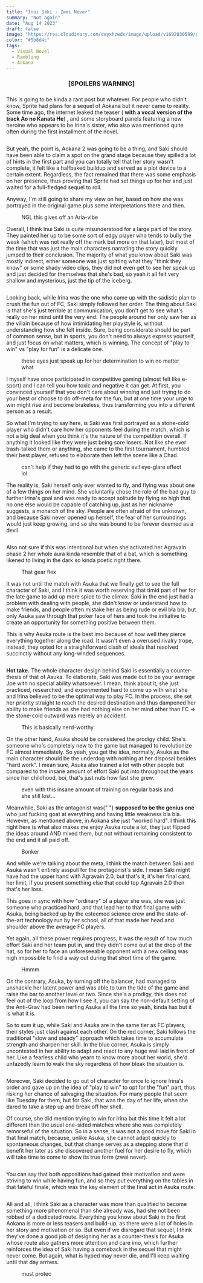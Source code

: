 ```yaml
---
title: "Inui Saki - Zwei Never"
summary: "Not again"
date: "Aug 14 2023"
draft: false
image: "https://res.cloudinary.com/dxyxhzwdx/image/upload/v1692030599/gaftonosh/2023/08/2020-03-28-23_09_39-Aokana.webp"
color: "#5b8d4c"
tags:
  - Visual Novel
  - Rambling
  - Aokana
---
```


<div class="richtext pb-8">
  <center>
    <h3>[SPOILERS WARNING]</h3>
    <h3 />
  </center>
  <p>
    This is going to be kinda a rant post but whatever. For people who didn't
    know, Sprite had plans for a sequel of Aokana but it never came to reality.
    Some time ago, the internet leaked the teaser (
    <strong>with a vocal version of the track Ao no Kanata He</strong>) , and
    some storyboard panels featuring a new heroine who appears to be Irina's
    sister, who also was mentioned quite often during the first installment of
    the novel.
  </p>
  <figure class="kg-card kg-image-card">
    <img
      class="kg-image hoverZoomLink"
      src="http://res.cloudinary.com/dxyxhzwdx/image/upload/q_80/v1/gaftonosh/2023/08/img-181115162606-001.webp"
      alt=""
      height={623}
      loading="lazy"
      width={1000}
    />
  </figure>
  <p>
    But yeah, the point is, Aokana 2 was going to be a thing, and Saki should
    have been able to claim a spot on the grand stage because they spilled a lot
    of hints in the first part and you can totally tell that her story wasn't
    complete, it felt like a halfbaked buildup and served as a plot device to a
    certain extent. Regardless, the fact remained that there was some emphasis
    on her presence, thus proving that Sprite had set things up for her and just
    waited for a full-fledged sequel to roll.
  </p>
  <p>
    Anyway, I'm still going to share my view on her, based on how she was
    portrayed in the original game plus some interpretations there and then.
  </p>
  <figure class="kg-card kg-image-card kg-card-hascaption">
    <img
      class="kg-image hoverZoomLink"
      src="http://res.cloudinary.com/dxyxhzwdx/image/upload/q_80/v1/gaftonosh/2023/08/2020-03-28-23_08_13-Aokana.webp"
      alt=""
      height={1080}
      loading="lazy"
      width={1920}
    />
    <figcaption>NGL this gives off an Aria-vibe</figcaption>
  </figure>
  <p>
    Overall, I think Inui Saki is quite misunderstood for a large part of the
    story. They painted her up to be some sort of edgy player who tends to bully
    the weak (which was not really off the mark but more on that later), but
    most of the time that was just the main characters narrating the story
    quickly jumped to their conclusion. The majority of what you know about Saki
    was mostly indirect, either someone was just spitting what they "think they
    know" or some shady video clips, they did not even get to see her speak up
    and just decided for themselves that she's bad, so yeah it all felt very
    shallow and mysterious, just the tip of the iceberg.
  </p>
  <figure class="kg-card kg-image-card">
    <img
      class="kg-image hoverZoomLink"
      src="http://res.cloudinary.com/dxyxhzwdx/image/upload/q_80/v1/gaftonosh/2023/08/2020-03-28-23_03_39-Aokana.webp"
      alt=""
      height={1080}
      loading="lazy"
      width={1920}
    />
  </figure>
  <p>
    Looking back, while Irina was the one who came up with the sadistic plan to
    crush the fun out of FC, Saki simply followed her order. The thing about
    Saki is that she's just terrible at communication, you don't get to see
    what's really on her mind until the very end. The people around her only saw
    her as the villain because of how intimidating her playstyle is, without
    understanding how she felt inside. Sure, being considerate should be part of
    common sense, but in sports, you don't need to always express yourself, and
    just focus on what matters, which is winning. The concept of "play to win"
    vs "play for fun" is a delicate one.
  </p>
  <figure class="kg-card kg-image-card kg-card-hascaption">
    <img
      class="kg-image hoverZoomLink"
      src="http://res.cloudinary.com/dxyxhzwdx/image/upload/q_80/v1/gaftonosh/2023/08/2020-03-26-11_07_18-Greenshot.webp"
      alt=""
      height={1080}
      loading="lazy"
      width={1920}
    />
    <figcaption>
      these eyes just speak up for her determination to win no matter what
    </figcaption>
  </figure>
  <p>
    I myself have once participated in competitive gaming (almost felt like
    e-sport) and I can tell you how toxic and negative it can get. At first, you
    convinced yourself that you don't care about winning and just trying to do
    your best or choose to do off-meta for the fun, but at one time your urge to
    win might rise and become brakeless, thus transforming you into a different
    person as a result.
  </p>
  <p>
    So what I'm trying to say here, is Saki was first portrayed as a stone-cold
    player who didn't care how her opponents feel during the match, which is not
    a big deal when you think it's the nature of the competition overall. If
    anything it looked like they were just being sore losers. Not like she ever
    trash-talked them or anything, she came to the first tournament, humbled
    their best player, refused to elaborate then left the scene like a Chad.
  </p>
  <figure class="kg-card kg-image-card kg-card-hascaption">
    <img
      class="kg-image hoverZoomLink"
      src="http://res.cloudinary.com/dxyxhzwdx/image/upload/q_80/v1/gaftonosh/2023/08/2020-03-28-23_01_38-Aokana.webp"
      alt=""
      height={1080}
      loading="lazy"
      width={1920}
    />
    <figcaption>
      can't help if they had to go with the generic evil eye-glare effect lol
    </figcaption>
  </figure>
  <p>
    The reality is, Saki herself only ever wanted to fly, and flying was about
    one of a few things on her mind. She voluntarily chose the role of the bad
    guy to further Irina's goal and was ready to accept solitude by flying so
    high that no one else would be capable of catching up, just as her nickname
    suggests, a monarch of the sky. People are often afraid of the unknown, and
    because Saki never opened up herself, the fear of her surroundings would
    just keep growing, and so she was bound to be forever deemed as a devil.
  </p>
  <figure class="kg-card kg-image-card">
    <img
      class="kg-image hoverZoomLink"
      src="http://res.cloudinary.com/dxyxhzwdx/image/upload/q_80/v1/gaftonosh/2023/08/2020-03-28-11_30_58-Aokana.webp"
      alt=""
      height={1080}
      loading="lazy"
      width={1920}
    />
  </figure>
  <p>
    Also not sure if this was intentional but when she activated her Agravain
    phase 2 her whole aura kinda resemble that of a bat, which is something
    likened to living in the dark so kinda poetic right there.
  </p>
  <figure class="kg-card kg-image-card kg-card-hascaption">
    <img
      class="kg-image hoverZoomLink"
      src="http://res.cloudinary.com/dxyxhzwdx/image/upload/q_80/v1/gaftonosh/2023/08/2020-03-28-16_28_00-Aokana.webp"
      alt=""
      height={1080}
      loading="lazy"
      width={1920}
    />
    <figcaption>That gear flex</figcaption>
  </figure>
  <p>
    It was not until the match with Asuka that we finally get to see the full
    character of Saki, and I think it was worth reserving that timid part of her
    for the late game to add up more spice to the climax. Saki in the end just
    had a problem with dealing with people, she didn't know or understand how to
    make friends, and people often mistake her as being rude or evil bla bla,
    but only Asuka saw through that poker face of hers and took the initiative
    to create an opportunity for something positive between them.
  </p>
  <p>
    This is why Asuka route is the best imo because of how well they pierce
    everything together along the road. It wasn't even a overused rivalry trope,
    instead, they opted for a straightforward clash of ideals that resolved
    succinctly without any long-winded sequences.
  </p>
  <figure class="kg-card kg-image-card">
    <img
      class="kg-image hoverZoomLink"
      src="http://res.cloudinary.com/dxyxhzwdx/image/upload/q_80/v1/gaftonosh/2023/08/ss-2015-04-06-at-05-27-15.webp"
      alt=""
      height={2838}
      loading="lazy"
      width={1366}
    />
  </figure>
  <div class="special-quote">
    <p class="g-grid__text">
      <strong>Hot take.</strong> The whole character design behind Saki is
      essentially a counter-thesis of that of Asuka. To elaborate, Saki was made
      out to be your average Joe with no special ability whatsoever. I mean,
      think about it, she just practiced, researched, and experimented hard to
      come up with what she and Irina believed to be the optimal way to play FC.
      In the process, she set her priority straight to reach the desired
      destination and thus dampened her ability to make friends as she had
      nothing else on her mind other than FC =&gt; the stone-cold outward was
      merely an accident.
    </p>
  </div>
  <figure class="kg-card kg-image-card kg-card-hascaption">
    <img
      class="kg-image hoverZoomLink"
      src="http://res.cloudinary.com/dxyxhzwdx/image/upload/q_80/v1/gaftonosh/2023/08/2020-03-28-23_09_57-Aokana.webp"
      alt=""
      height={1080}
      loading="lazy"
      width={1920}
    />
    <figcaption>This is basically nerd-worthy</figcaption>
  </figure>
  <p>
    On the other hand, Asuka should be considered the prodigy child. She's
    someone who's completely new to the game but managed to revolutionize FC
    almost immediately. So yeah, you get the idea, normally, Asuka as the main
    character should be the underdog with nothing at her disposal besides "hard
    work". I mean sure, Asuka also trained a lot with other people but compared
    to the insane amount of effort Saki put into throughout the years since her
    childhood, boi, that's just nuts how fast she grew.
  </p>
  <figure class="kg-card kg-image-card kg-card-hascaption">
    <img
      class="kg-image hoverZoomLink"
      src="http://res.cloudinary.com/dxyxhzwdx/image/upload/q_80/v1/gaftonosh/2023/08/2020-03-28-23_05_48-Aokana.webp"
      alt=""
      height={1080}
      loading="lazy"
      width={1920}
    />
    <figcaption>
      even with this insane amount of training on regular basis and she still
      lost...
    </figcaption>
  </figure>
  <p>
    Meanwhile, Saki as the antagonist was{" "}
    <strong>supposed to be the genius one</strong> who just fucking goat at
    everything and having little weakness bla bla. However, as mentioned above,
    in Aokana she just "worked hard". I think this right here is what also makes
    me enjoy Asuka route a lot, they just flipped the ideas around AND mixed
    them, but not without remaining consistent to the end and it all paid off.
  </p>
  <figure class="kg-card kg-image-card kg-card-hascaption kg-width-full">
    <img
      class="kg-image hoverZoomLink"
      src="http://res.cloudinary.com/dxyxhzwdx/image/upload/q_80/v1/gaftonosh/2023/08/2020-03-28-16_28_26-Aokana.webp"
      alt=""
      height={1080}
      loading="lazy"
      width={1920}
    />
    <figcaption>Bonker</figcaption>
  </figure>
  <p>
    And while we're talking about the meta, I think the match between Saki and
    Asuka wasn't entirely asspull for the protagonist's side. I mean Saki might
    have had the upper hand with Agravain 2.0, but that's it, it's her final
    card, her limit, if you present something else that could top Agravain 2.0
    then that's her loss.
  </p>
  <p>
    This goes in sync with how "ordinary" of a player she was, she was just
    someone who practiced hard, and that lead her to that final game with Asuka,
    being backed up by the esteemed science crew and the state-of-the-art
    technology run by her school, all of that made her head and shoulder above
    the average FC players.
  </p>
  <p>
    Yet again, all these power requires progress, it was the result of how much
    effort Saki and her team put in, and they didn't come out at the drop of the
    hat, so for her to face an unforeseeable opponent with a new ceiling was
    nigh impossible to find a way out during that short time of the game.
  </p>
  <figure class="kg-card kg-image-card kg-card-hascaption">
    <img
      class="kg-image hoverZoomLink"
      src="http://res.cloudinary.com/dxyxhzwdx/image/upload/q_80/v1/gaftonosh/2023/08/2020-03-28-16_41_43-Aokana.webp"
      alt=""
      height={1080}
      loading="lazy"
      width={1920}
    />
    <figcaption>Hmmm</figcaption>
  </figure>
  <p>
    On the contrary, Asuka, by turning off the balancer, had managed to
    unshackle her latent power and was able to turn the tide of the game and
    raise the bar to another level or two. Since she's a prodigy, this does not
    feel out of the loop from how I see it, you can say the non-default setting
    of the Anti-Grav had been nerfing Asuka all the time so yeah, kinda hax but
    it is what it is.
  </p>
  <p>
    So to sum it up, while Saki and Asuka are in the same tier as FC players,
    their styles just clash against each other. On the red corner, Saki follows
    the traditional "slow and steady" approach which takes time to accumulate
    strength and sharpen her skill. In the blue corner, Asuka is simply
    uncontested in her ability to adapt and react to any huge wall laid in front
    of her. Like a fearless child who yearn to know more about her world, she'd
    unfazedly learn to walk the sky regardless of how bleak the situation is.
  </p>
  <figure class="kg-card kg-image-card">
    <img
      class="kg-image hoverZoomLink"
      src="http://res.cloudinary.com/dxyxhzwdx/image/upload/q_80/v1/gaftonosh/2023/08/2020-03-28-16_38_36-Aokana.webp"
      alt=""
      height={1080}
      loading="lazy"
      width={1920}
    />
  </figure>
  <p>
    Moreover, Saki decided to go out of character for once to ignore Irina's
    order and gave up on the idea of "play to win" to opt for the "fun" part,
    thus risking her chance of salvaging the situation. For many people that
    seem like Tuesday for them, but for Saki, that was the day of her life, when
    she dared to take a step up and break off her shell.
  </p>
  <p>
    Of course, she did mention trying to win for Irina but this time it felt a
    lot different than the usual one-sided matches where she was completely
    remorseful of the situation. So in a sense, it was not a good move for Saki
    in that final match, because, unlike Asuka, she cannot adapt quickly to
    spontaneous changes, but that change serves as a stepping stone that'd
    benefit her later as she discovered another fuel for her desire to fly,
    which will take time to come to show its true form (zwei never).
  </p>
  <figure class="kg-card kg-image-card">
    <img
      class="kg-image hoverZoomLink"
      src="http://res.cloudinary.com/dxyxhzwdx/image/upload/q_80/v1/gaftonosh/2023/08/2023-08-13-22_07_25-.webp"
      alt=""
      height={1023}
      loading="lazy"
      width={1843}
    />
  </figure>
  <p>
    You can say that both oppositions had gained their motivation and were
    striving to win while having fun, and so they put everything on the tables
    in that fateful finale, which was the key element of the final act in Asuka
    route.
  </p>
  <figure class="kg-card kg-image-card">
    <img
      class="kg-image hoverZoomLink"
      src="http://res.cloudinary.com/dxyxhzwdx/image/upload/q_80/v1/gaftonosh/2023/08/2020-03-28-23_05_54-Aokana.webp"
      alt=""
      height={1080}
      loading="lazy"
      width={1920}
    />
  </figure>
  <p>
    All and all, I think Saki as a character was more than qualified to become
    something more phenomenal than she already was, had she not been robbed of a
    dedicated route. Everything you know about Saki in the first Aokana is more
    or less teasers and build-up, as there were a lot of holes in her story and
    motivation or so. But even if we disregard that sequel, I think they've done
    a good job of designing her as a counter-thesis for Asuka whose route also
    gathers more attention and care imo, which further reinforces the idea of
    Saki having a comeback in the sequel that might never come. But again, what
    is hyped may never die, and I'll keep waiting until that day arrives.
  </p>
  <figure class="kg-card kg-image-card kg-card-hascaption">
    <img
      class="kg-image hoverZoomLink"
      src="http://res.cloudinary.com/dxyxhzwdx/image/upload/q_80/v1/gaftonosh/2023/08/2020-03-28-23_04_40-Aokana.webp"
      alt=""
      height={1080}
      loading="lazy"
      width={1920}
    />
    <figcaption>must protec</figcaption>
  </figure>
</div>
